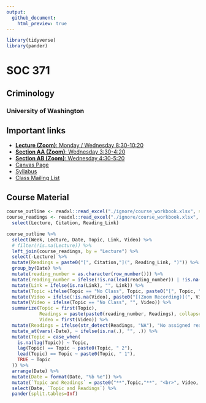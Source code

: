 ```yaml
---
output:
  github_document:
    html_preview: true
---
```


```r
library(tidyverse)
library(pander)
```

# SOC 371
## Criminology
### University of Washington

## Important links

* [**Lecture (Zoom)**: Monday / Wednesday 8:30-10:20](https://washington.zoom.us/j/92077343334)
* [**Section AA (Zoom)**: Wednesday 3:30-4:20](https://washington.zoom.us/j/95329696409?pwd=T1BacUl2UHlha0ZPazV4cU1PeDZYQT09)
* [**Section AB (Zoom)**: Wednesday 4:30-5:20](https://washington.zoom.us/j/99914900758?pwd=b1JJNVRncTNBcS9IdVZMcHRHSktmZz09)
* [Canvas Page](https://canvas.uw.edu/courses/1436108)
* [Syllabus](docs/syllabus.html)
* [Class Mailing List](soc371a_wi21@uw.edu)

## Course Material

```r
course_outline <- readxl::read_excel("./ignore/course_workbook.xlsx", sheet=1) %>% filter(Ignore!=1)
course_readings <- readxl::read_excel("./ignore/course_workbook.xlsx", sheet=2) %>% filter(Ignore!=1) %>%
  select(Lecture, Citation, Reading_Link)
```


```r
course_outline %>%
  select(Week, Lecture, Date, Topic, Link, Video) %>%
  # filter(!is.na(Lecture)) %>%
  left_join(course_readings, by = "Lecture") %>%
  select(-Lecture) %>%
  mutate(Readings = paste0("[", Citation,"](", Reading_Link, ")")) %>%
  group_by(Date) %>%
  mutate(reading_number = as.character(row_number())) %>%
  mutate(reading_number = ifelse(!is.na(lead(reading_number)) | !is.na(lag(reading_number)), paste0("(",reading_number,") "), "")) %>%
  mutate(Link = ifelse(is.na(Link), "", Link)) %>%
  mutate(Topic =ifelse(Topic == "No Class", Topic, paste0("[", Topic, "](", Link, ")"))) %>%
  mutate(Video = ifelse(!is.na(Video), paste0("[(Zoom Recording)](", Video, ")"), "(No Recording Yet)")) %>%
  mutate(Video = ifelse(Topic == "No Class", "", Video)) %>%
  summarize(Topic = first(Topic), 
            Readings = paste(paste0(reading_number, Readings), collapse = "<br><br>"), 
            Video = first(Video)) %>%
  mutate(Readings = ifelse(str_detect(Readings, "NA"), "No assigned reading", Readings)) %>%
  mutate_at(vars(-Date), ~ ifelse(is.na(.), "", .)) %>%
  mutate(Topic = case_when(
    is.na(lag(Topic)) ~ Topic,
    lag(Topic) == Topic ~ paste0(Topic, " 2"),
    lead(Topic) == Topic ~ paste0(Topic, " 1"),
    TRUE ~ Topic
  )) %>%
  arrange(Date) %>%
  mutate(Date = format(Date, "%b %e")) %>%
  mutate(`Topic and Readings` = paste0("**",Topic,"**", "<br>", Video, "<br>", Readings)) %>%
  select(Date, `Topic and Readings`) %>%
  pander(split.tables=Inf)
```
